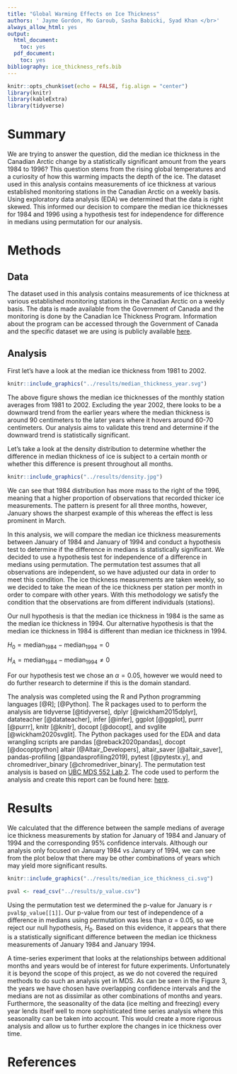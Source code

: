 ```yaml
---
title: "Global Warming Effects on Ice Thickness"
authors: ' Jayme Gordon, Mo Garoub, Sasha Babicki, Syad Khan </br>'
always_allow_html: yes
output:
  html_document:
    toc: yes
  pdf_document:
    toc: yes
bibliography: ice_thickness_refs.bib
---
```


```r
knitr::opts_chunk$set(echo = FALSE, fig.align = "center")
library(knitr)
library(kableExtra)
library(tidyverse)
```

# Summary

We are trying to answer the question, did the median ice thickness in the Canadian Arctic change by a statistically significant amount from the years 1984 to 1996? This question stems from the rising global temperatures and a curiosity of how this warming impacts the depth of the ice. The dataset used in this analysis contains measurements of ice thickness at various established monitoring stations in the Canadian Arctic on a weekly basis. Using exploratory data analysis (EDA) we determined that the data is right skewed. This informed our decision to compare the median ice thicknesses for 1984 and 1996 using a hypothesis test for independence for difference in medians using permutation for our analysis.

# Methods

## Data

The dataset used in this analysis contains measurements of ice thickness at various established monitoring stations in the Canadian Arctic on a weekly basis. The data is made available from the Government of Canada and the monitoring is done by the Canadian Ice Thickness Program. Information about the program can be accessed through the Government of Canada and the specific dataset we are using is publicly available [here](https://www.canada.ca/content/dam/eccc/migration/main/data/ice/products/ice-thickness-program-collection/ice-thickness-program-collection-1947-2002/original_program_data_20030304.xls).

## Analysis

First let's have a look at the median ice thickness from 1981 to 2002.

```r
knitr::include_graphics("../results/median_thickness_year.svg")
```

The above figure shows the median ice thicknesses of the monthly station averages from 1981 to 2002. Excluding the year 2002, there looks to be a downward trend from the earlier years where the median thickness is around 90 centimeters to the later years where it hovers around 60-70 centimeters. Our analysis aims to validate this trend and determine if the downward trend is statistically significant.

Let's take a look at the density distribution to determine whether the difference in median thickness of ice is subject to a certain month or whether this difference is present throughout all months.

```r
knitr::include_graphics("../results/density.jpg")
```

We can see that 1984 distribution has more mass to the right of the 1996, meaning that a higher proportion of observations that recorded thicker ice measurements. The pattern is present for all three months, however, January shows the sharpest example of this whereas the effect is less prominent in March.

In this analysis, we will compare the median ice thickness measurements between January of 1984 and January of 1994 and conduct a hypothesis test to determine if the difference in medians is statistically significant. We decided to use a hypothesis test for independence of a difference in medians using permutation. The permutation test assumes that all observations are independent, so we have adjusted our data in order to meet this condition. The ice thickness measurements are taken weekly, so we decided to take the mean of the ice thickness per station per month in order to compare with other years. With this methodology we satisfy the condition that the observations are from different individuals (stations).

Our null hypothesis is that the median ice thickness in 1984 is the same as the median ice thickness in 1994. Our alternative hypothesis is that the median ice thickness in 1984 is different than median ice thickness in 1994.

$H_0 = \text{median}_{1984} - \text{median}_{1994} = 0$

$H_A = \text{median}_{1984} - \text{median}_{1994} \neq 0$

For our hypothesis test we chose an $\alpha = 0.05$, however we would need to do further research to determine if this is the domain standard.

The analysis was completed using the R and Python programming languages [@R]; [@Python]. The R packages used to to perform the analysis are tidyverse [@tidyverse], dplyr [@wickham2015dplyr], datateacher [@datateacher], infer [@infer], ggplot [@ggplot], purrr [@purrr], knitr [@knitr], docopt [@docopt], and svglite [@wickham2020svglit]. The Python packages used for the EDA and data wrangling scripts are pandas [@reback2020pandas], docopt [@docoptpython] altair [@Altair_Developers], altair\_saver [@altair_saver], pandas-profiling [@pandasprofiling2019], pytest [@pytestx.y], and chromedriver\_binary [@chromedriver_binary]. The permutation test analysis is based on [UBC MDS 552 Lab 2](https://github.ubc.ca/MDS-2020-21/DSCI_552_stat-inf-1_students/blob/master/solutions/lab2/lab2.Rmd). The code used to perform the analysis and create this report can be found here: [here](https://github.com/UBC-MDS/global_warming_effects_on_ice_thickness).

# Results

We calculated that the difference between the sample medians of average ice thickness measurements by station for January of 1984 and January of 1994 and the corresponding 95% confidence intervals. Although our analysis only focused on January 1984 vs January of 1994, we can see from the plot below that there may be other combinations of years which may yield more significant results. 

```r
knitr::include_graphics("../results/median_ice_thickness_ci.svg")

```

```r

pval <- read_csv("../results/p_value.csv")

```

Using the permutation test we determined the p-value for January is `r pval$p_value[[1]]`. Our p-value from our test of independence of a difference in medians using permutation was less than $\alpha$ = 0.05, so we reject our null hypothesis, $H_0$. Based on this evidence, it appears that there is a statistically significant difference between the median ice thickness measurements of January 1984 and January 1994.

A time-series experiment that looks at the relationships between additional months and years would be of interest for future experiments. Unfortunately it is beyond the scope of this project, as we do not covered the required methods to do such an analysis yet in MDS. As can be seen in the Figure 3, the years we have chosen have overlapping confidence intervals and the medians are not as dissimilar as other combinations of months and years. Furthermore, the seasonality of the data (ice melting and freezing) every year lends itself well to more sophisticated time series analysis where this seasonality can be taken into account. This would create a more rigorous analysis and allow us to further explore the changes in ice thickness over time.

# References

